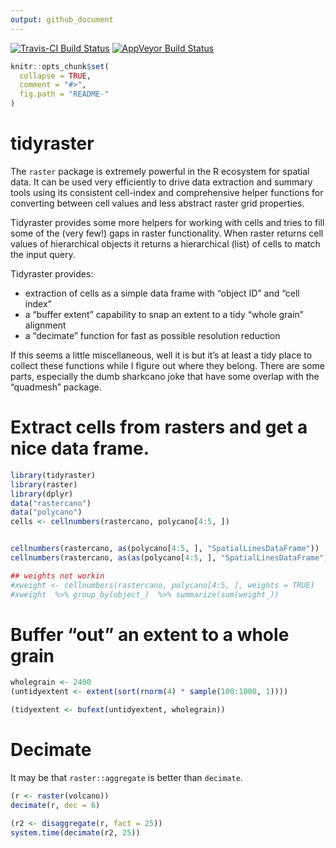 ```yaml
---
output: github_document
---
```


[![Travis-CI Build Status](https://travis-ci.org/mdsumner/tidyraster.svg?branch=master)](https://travis-ci.org/mdsumner/tidyraster)
[![AppVeyor Build Status](https://ci.appveyor.com/api/projects/status/github/mdsumner/tidyraster?branch=master&svg=true)](https://ci.appveyor.com/project/mdsumner/tidyraster)

<!-- README.md is generated from README.Rmd. Please edit that file -->

```r
knitr::opts_chunk$set(
  collapse = TRUE,
  comment = "#>",
  fig.path = "README-"
)
```

# tidyraster

The `raster` package is extremely powerful in the R ecosystem for spatial data. It can be used very efficiently to 
drive data extraction and summary tools using its consistent cell-index and comprehensive helper functions for converting between cell values and less abstract raster grid properties. 

Tidyraster provides some more helpers for working with cells and tries to fill some of the (very few!) gaps in raster functionality. When raster returns cell values of hierarchical objects it returns a hierarchical (list) of cells to match the input query. 

Tidyraster provides: 

- extraction of cells as a simple data frame with "object ID" and "cell index"
- a "buffer extent" capability to snap an extent to a tidy "whole grain" alignment
- a "decimate" function for fast as possible resolution reduction

If this seems a little miscellaneous, well it is but it's at least a tidy place to collect these functions while I figure out where they belong. There are some parts, especially the dumb sharkcano joke that have some overlap with the "quadmesh" package. 

# Extract cells from rasters and get a nice data frame.

```r
library(tidyraster)
library(raster)
library(dplyr)
data("rastercano")
data("polycano")
cells <- cellnumbers(rastercano, polycano[4:5, ])


cellnumbers(rastercano, as(polycano[4:5, ], "SpatialLinesDataFrame"))
cellnumbers(rastercano, as(as(polycano[4:5, ], "SpatialLinesDataFrame"), "SpatialPointsDataFrame"))

## weights not workin
#xweight <- cellnumbers(rastercano, polycano[4:5, ], weights = TRUE)
#xweight  %>% group_by(object_)  %>% summarize(sum(weight_))

```
# Buffer "out" an extent to a whole grain

```r
wholegrain <- 2400
(untidyextent <- extent(sort(rnorm(4) * sample(100:1000, 1))))

(tidyextent <- bufext(untidyextent, wholegrain))
```

# Decimate

 It may be that `raster::aggregate` is better than `decimate`. 
 
```r
(r <- raster(volcano))
decimate(r, dec = 6)

(r2 <- disaggregate(r, fact = 25))
system.time(decimate(r2, 25))
```
